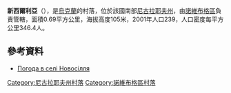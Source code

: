 {{coord|47|46|48|N|32|35|20|E|scale:100000|display=title}}

'''新西爾利亞'''（{{lang-uk|Новосілля}}），是[[烏克蘭|烏克蘭]]的村落，位於該國南部[[尼古拉耶夫州|尼古拉耶夫州]]，由[[諾維布格區|諾維布格區]]負責管轄，面積0.69平方公里，海拔高度105米，2001年人口239，人口密度每平方公里346.4人。

==參考資料==
* [http://weather.in.ua/ua/nikolaevskaja/18174 Погода в селі Новосілля] {{Wayback|url=http://weather.in.ua/ua/nikolaevskaja/18174 |date=20160606232631 }}

[[Category:尼古拉耶夫州村落|Category:尼古拉耶夫州村落]]
[[Category:諾維布格區村落|Category:諾維布格區村落]]


{{Mykolaiv-geo-stub}}